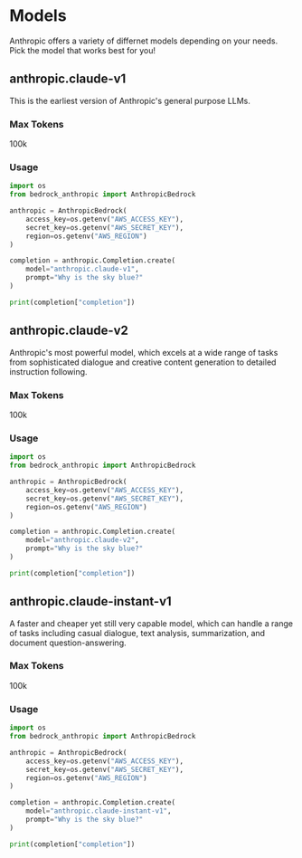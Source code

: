 # Models

Anthropic offers a variety of differnet models depending on your needs. Pick the model that works best for you!

## anthropic.claude-v1

This is the earliest version of Anthropic's general purpose LLMs.

### Max Tokens

100k

### Usage

```python {10}
import os
from bedrock_anthropic import AnthropicBedrock

anthropic = AnthropicBedrock(
    access_key=os.getenv("AWS_ACCESS_KEY"),
    secret_key=os.getenv("AWS_SECRET_KEY"),
    region=os.getenv("AWS_REGION")
)

completion = anthropic.Completion.create(
    model="anthropic.claude-v1",
    prompt="Why is the sky blue?"
)

print(completion["completion"])
```

## anthropic.claude-v2

Anthropic's most powerful model, which excels at a wide range of tasks from sophisticated dialogue and creative content generation to detailed instruction following.

### Max Tokens

100k

### Usage

```python {10}
import os
from bedrock_anthropic import AnthropicBedrock

anthropic = AnthropicBedrock(
    access_key=os.getenv("AWS_ACCESS_KEY"),
    secret_key=os.getenv("AWS_SECRET_KEY"),
    region=os.getenv("AWS_REGION")
)

completion = anthropic.Completion.create(
    model="anthropic.claude-v2",
    prompt="Why is the sky blue?"
)

print(completion["completion"])
```

## anthropic.claude-instant-v1

A faster and cheaper yet still very capable model, which can handle a range of tasks including casual dialogue, text analysis, summarization, and document question-answering.

### Max Tokens

100k

### Usage

```python {10}
import os
from bedrock_anthropic import AnthropicBedrock

anthropic = AnthropicBedrock(
    access_key=os.getenv("AWS_ACCESS_KEY"),
    secret_key=os.getenv("AWS_SECRET_KEY"),
    region=os.getenv("AWS_REGION")
)

completion = anthropic.Completion.create(
    model="anthropic.claude-instant-v1",
    prompt="Why is the sky blue?"
)

print(completion["completion"])
```
